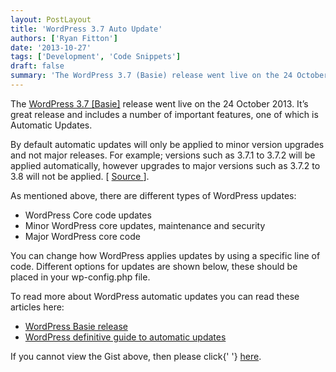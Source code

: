 ```yaml
---
layout: PostLayout
title: 'WordPress 3.7 Auto Update'
authors: ['Ryan Fitton']
date: '2013-10-27'
tags: ['Development', 'Code Snippets']
draft: false
summary: 'The WordPress 3.7 (Basie) release went live on the 24 October 2013. It&amp;#8217;s great release and includes a number of important features, one of which is Automatic Updates. By default automatic updates will only be applied to minor version upgrades and not major releases. For example; versions such as 3.7.1 to 3.7.2 will be applied [&amp;hellip;]'
---
```


<p>
  The <a href="http://wordpress.org/news/2013/10/basie/">WordPress 3.7 [Basie]</a> release went live
  on the 24 October 2013. It&#8217;s great release and includes a number of important features, one
  of which is Automatic Updates.
</p>
<p>
  By default automatic updates will only be applied to minor version upgrades and not major
  releases. For example; versions such as 3.7.1 to 3.7.2 will be applied automatically, however
  upgrades to major versions such as 3.7.2 to 3.8 will not be applied. [
  <a href="http://www.wpbeginner.com/wp-tutorials/how-to-disable-automatic-updates-in-wordpress/">
    Source
  </a>
  ].
</p>
<p>As mentioned above, there are different types of WordPress updates:</p>
<ul>
  <li>WordPress Core code updates</li>
  <li>Minor WordPress core updates, maintenance and security</li>
  <li>Major WordPress core code</li>
</ul>
<p>
  You can change how WordPress applies updates by using a specific line of code. Different options
  for updates are shown below, these should be placed in your wp-config.php file.
</p>
<p>
  <script src="https://gist.github.com/ryanfitton/7174079.js"></script>
</p>
<p>To read more about WordPress automatic updates you can read these articles here:</p>
<ul>
  <li>
    <a href="http://wordpress.org/news/2013/10/basie/">WordPress Basie release</a>
  </li>
  <li>
    <a href="http://make.wordpress.org/core/2013/10/25/the-definitive-guide-to-disabling-auto-updates-in-wordpress-3-7/">
      WordPress definitive guide to automatic updates
    </a>
  </li>
</ul>
<p>
  If you cannot view the Gist above, then please click{' '}
  <a href="http://gist.github.com/ryanfitton/7174079">here</a>.
</p>
